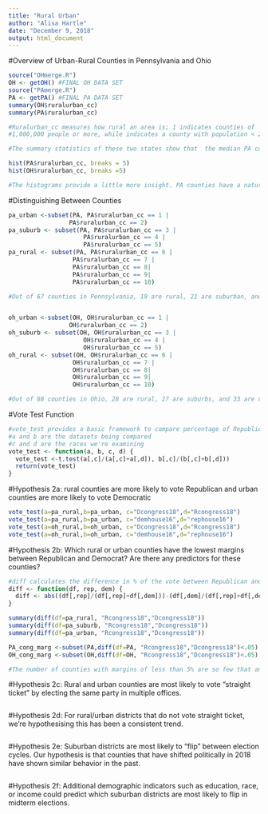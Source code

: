 ```yaml
---
title: "Rural Urban"
author: "Alisa Hartle"
date: "December 9, 2018"
output: html_document
---
```


#Overview of Urban-Rural Counties in Pennsylvania and Ohio
```r
source("OHmerge.R")
OH <- getOH() #FINAL OH DATA SET 
source("PAmerge.R")
PA <- getPA() #FINAL PA DATA SET 
summary(OH$ruralurban_cc)
summary(PA$ruralurban_cc)

#Ruralurban_cc measures how rural an area is; 1 indicates counties of
#1,000,000 people or more, while indicates a county with population < 2,500

#The summary statistics of these two states show that  the median PA county is more "urban" than OH in terms of population density. However,PA also has a wider variation in county urban-rural spectrum (1-9 compared with OH's 1-8). 

hist(PA$ruralurban_cc, breaks = 5)
hist(OH$ruralurban_cc, breaks =5)

#The histograms provide a little more insight. PA counties have a natural variation in population size between large, medium, and small. Ohio looks quite different. Ohio has high density populated counties like Pennyslvania, but fewer moderate-to-high denisty populated counties. This urban isolation in Ohio could be a possible predictor later on in the analysis.
```

#Distinguishing Between Counties
```r
pa_urban <-subset(PA, PA$ruralurban_cc == 1 | 
                 PA$ruralurban_cc == 2)
pa_suburb <- subset(PA, PA$ruralurban_cc == 3 |
                     PA$ruralurban_cc == 4 | 
                     PA$ruralurban_cc == 5)
pa_rural <- subset(PA, PA$ruralurban_cc == 6 |
                  PA$ruralurban_cc == 7 | 
                  PA$ruralurban_cc == 8|
                  PA$ruralurban_cc == 9|
                  PA$ruralurban_cc == 10)

#Out of 67 counties in Pennsylvania, 19 are rural, 21 are suburban, and 27 are urban.


oh_urban <-subset(OH, OH$ruralurban_cc == 1 | 
                 OH$ruralurban_cc == 2)
oh_suburb <- subset(OH, OH$ruralurban_cc == 3 |
                     OH$ruralurban_cc == 4 | 
                     OH$ruralurban_cc == 5)
oh_rural <- subset(OH, OH$ruralurban_cc == 6 |
                  OH$ruralurban_cc == 7 | 
                  OH$ruralurban_cc == 8|
                  OH$ruralurban_cc == 9|
                  OH$ruralurban_cc == 10)

#Out of 88 counties in Ohio, 28 are rural, 27 are suburbs, and 33 are urban.
```

#Vote Test Function
```r
#vote_test provides a basic framework to compare percentage of Republican voters in two different datasets 
#a and b are the datasets being compared
#c and d are the races we're examining
vote_test <- function(a, b, c, d) {
  vote_test <-t.test(a[,c]/(a[,c]+a[,d]), b[,c]/(b[,c]+b[,d]))
  return(vote_test)
}

```


#Hypothesis 2a: rural counties are more likely to vote Republican and urban counties are more likely to vote Democratic
```r
vote_test(a=pa_rural,b=pa_urban, c="Dcongress18",d="Rcongress18")
vote_test(a=pa_rural,b=pa_urban, c="demhouse16",d="rephouse16")
vote_test(a=oh_rural,b=oh_urban, c="Dcongress18",d="Rcongress18")
vote_test(a=oh_rural,b=oh_urban, c="demhouse16",d="rephouse16")
```
#Hypothesis 2b: Which rural or urban counties have the lowest margins between Republican and Democrat? Are there any predictors for these counties?
```r
#diff calculates the difference in % of the vote between Republican and Democratic candidate
diff <- function(df, rep, dem) {
  diff <- abs((df[,rep]/(df[,rep]+df[,dem]))-(df[,dem]/(df[,rep]+df[,dem])))
}

summary(diff(df=pa_rural, "Rcongress18","Dcongress18"))
summary(diff(df=pa_suburb, "Rcongress18","Dcongress18"))
summary(diff(df=pa_urban, "Rcongress18","Dcongress18"))

PA_cong_marg <-subset(PA,diff(df=PA, "Rcongress18","Dcongress18")<.05)
OH_cong_marg <-subset(OH,diff(df=OH, "Rcongress18","Dcongress18")<.05)

#The number of counties with margins of less than 5% are so few that any analysis of these subsets would be insignificant. We're beginning to see the limits of this dataset.
```

#Hypothesis 2c: Rural and urban counties are most likely to vote “straight ticket” by electing the same party in multiple offices.
```r

```

#Hypothesis 2d: For rural/urban districts that do not vote straight ticket, we’re hypothesising this has been a consistent trend.
```r

```

#Hypothesis 2e: Suburban districts are most likely to “flip” between election cycles. Our hypothesis is that counties that have shifted politically in 2018 have shown similar behavior in the past.
```r

```

#Hypothesis 2f: Additional demographic indicators such as education, race, or income could predict which suburban districts are most likely to flip in midterm elections.
```r

```

